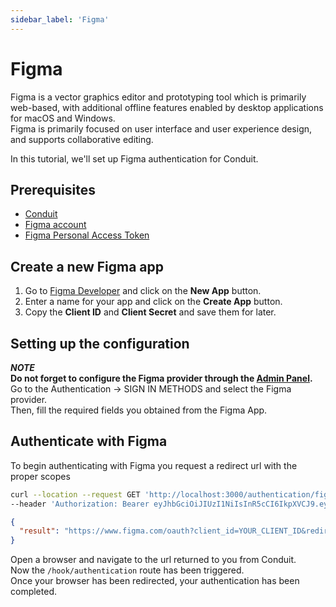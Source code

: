```yaml
---
sidebar_label: 'Figma'
---
```


# Figma

Figma is a vector graphics editor and prototyping tool which is primarily web-based, with additional offline features enabled by desktop applications for macOS and Windows.<br />
Figma is primarily focused on user interface and user experience design, and supports collaborative editing.

In this tutorial, we'll set up Figma authentication for Conduit.<br />

## Prerequisites

- [Conduit](https://getconduit.dev)
- [Figma account](https://www.figma.com/)
- [Figma Personal Access Token](https://www.figma.com/developers/docs#auth)

## Create a new Figma app

1. Go to [Figma Developer](https://www.figma.com/developers/apps) and click on the **New App** button.
2. Enter a name for your app and click on the **Create App** button.
3. Copy the **Client ID** and **Client Secret** and save them for later.

## Setting up the configuration

***NOTE***<br />
**Do not forget to configure the Figma provider through the [Admin Panel](../../config#third-party-providers).**<br />
Go to the Authentication -> SIGN IN METHODS and select the Figma provider.<br />
Then, fill the required fields you obtained from the Figma App.

## Authenticate with Figma

To begin authenticating with Figma you request a redirect url with the proper scopes<br />

``` bash title="Request"
curl --location --request GET 'http://localhost:3000/authentication/figma' \
--header 'Authorization: Bearer eyJhbGciOiJIUzI1NiIsInR5cCI6IkpXVCJ9.eyJpZCI6IjYzNjNjZGNkMDhkNTU2MDk1NmM4MGQ4OSIsImlhdCI6MTY2OTIxMDM1MywiZXhwIjoxNjY5MjgyMzUzfQ.TyvHCuyDKLiKFoEpaXRdbYoFwrzDlFiW4VdUVQJdf7U'
```

``` json title="Response"
{
  "result": "https://www.figma.com/oauth?client_id=YOUR_CLIENT_ID&redirect_uri=http%3A%2F%2Flocalhost%3A3000%2Fauthentication%2Ffigma%2Fcallback&scope=file_read&state=YOUR_STATE"
}
```

Open a browser and navigate to the url returned to you from Conduit.<br />
Now the `/hook/authentication` route has been triggered.<br />
Once your browser has been redirected, your authentication has been completed.
